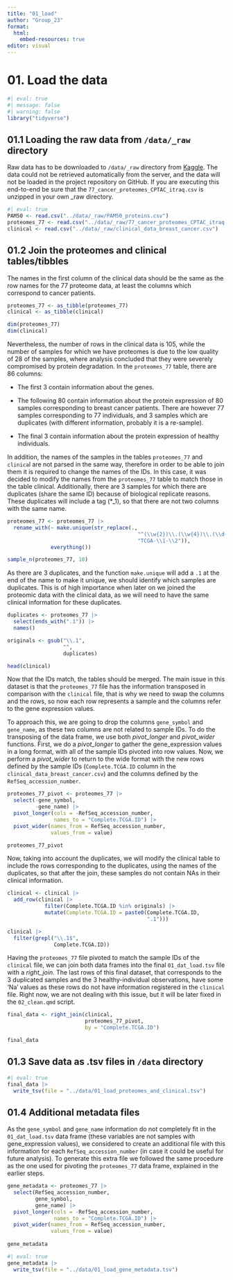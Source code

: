 ```yaml
---
title: "01_load"
author: "Group_23"
format:
  html:
    embed-resources: true
editor: visual
---
```


# 01. Load the data

```r
#| eval: true 
#| message: false
#| warning: false
library("tidyverse")
```

## 01.1 Loading the raw data from `/data/_raw` directory

Raw data has to be downloaded to `/data/_raw` directory from [Kaggle](https://www.kaggle.com/datasets/piotrgrabo/breastcancerproteomes/data/). The data could not be retrieved automatically from the server, and the data will not be loaded in the project repository on GitHub. If you are executing this end-to-end be sure that the `77_cancer_proteomes_CPTAC_itraq.csv` is unzipped in your own \_raw directory.

```r
#| eval: true 
PAM50 <- read.csv("../data/_raw/PAM50_proteins.csv")
proteomes_77 <- read.csv("../data/_raw/77_cancer_proteomes_CPTAC_itraq.csv")
clinical <- read.csv("../data/_raw/clinical_data_breast_cancer.csv")
```

## 01.2 Join the proteomes and clinical tables/tibbles

The names in the first column of the clinical data should be the same as the row names for the 77 proteome data, at least the columns which correspond to cancer patients.

```r
proteomes_77 <- as_tibble(proteomes_77)
clinical <- as_tibble(clinical)
```

```r
dim(proteomes_77)
dim(clinical)
```

Nevertheless, the number of rows in the clinical data is 105, while the number of samples for which we have proteomes is due to the low quality of 28 of the samples, where analysis concluded that they were severely compromised by protein degradation. In the `proteomes_77` table, there are 86 columns:

-   The first 3 contain information about the genes.

-   The following 80 contain information about the protein expression of 80 samples corresponding to breast cancer patients. There are however 77 samples corresponding to 77 individuals, and 3 samples which are duplicates (with different information, probably it is a re-sample).

-   The final 3 contain information about the protein expression of healthy individuals.

In addition, the names of the samples in the tables `proteomes_77` and `clinica`l are not parsed in the same way, therefore in order to be able to join them it is required to change the names of the IDs. In this case, it was decided to modify the names from the `proteomes_77` table to match those in the table clinical. Additionally, there are 3 samples for which there are duplicates (share the same ID) because of biological replicate reasons. These duplicates will include a tag (\*\_1), so that there are not two columns with the same name.

```r
proteomes_77 <- proteomes_77 |>
  rename_with(~ make.unique(str_replace(.,
                                          "^(\\w{2})\\.(\\w{4})\\.(\\d{2})TCGA$",
                                          "TCGA-\\1-\\2")),
              everything())

sample_n(proteomes_77, 10)
```

As there are 3 duplicates, and the function `make.unique` will add a `.1` at the end of the name to make it unique, we should identify which samples are duplicates. This is of high importance when later on we joined the proteomic data with the clinical data, as we will need to have the same clinical information for these duplicates.

```r
duplicates <- proteomes_77 |>
  select(ends_with(".1")) |>
  names()

originals <- gsub("\\.1",
                  "",
                  duplicates)
```

```r
head(clinical)
```

Now that the IDs match, the tables should be merged. The main issue in this dataset is that the `proteomes_77` file has the information transposed in comparison with the `clinical` file, that is why we need to swap the columns and the rows, so now each row represents a sample and the columns refer to the gene expression values.

To approach this, we are going to drop the columns `gene_symbol` and `gene_name`, as these two columns are not related to sample IDs. To do the transposing of the data frame, we use both *pivot_longer* and *pivot_wider* functions. First, we do a *pivot_longer* to gather the gene_expression values in a long format, with all of the sample IDs pivoted into row values. Now, we perform a *pivot_wider* to return to the wide format with the new rows defined by the sample IDs (`Complete.TCGA.ID` column in the `clinical_data_breast_cancer.csv`) and the columns defined by the `RefSeq_accession_number`.

```r
proteomes_77_pivot <- proteomes_77 |>
  select(-gene_symbol, 
         -gene_name) |>
  pivot_longer(cols = -RefSeq_accession_number,
               names_to = "Complete.TCGA.ID") |>
  pivot_wider(names_from = RefSeq_accession_number, 
              values_from = value)

proteomes_77_pivot
```

Now, taking into account the duplicates, we will modify the clinical table to include the rows corresponding to the duplicates, using the names of the duplicates, so that after the join, these samples do not contain NAs in their clinical information.

```r
clinical <- clinical |>
  add_row(clinical |>
            filter(Complete.TCGA.ID %in% originals) |>
            mutate(Complete.TCGA.ID = paste0(Complete.TCGA.ID,
                                             ".1")))

clinical |>
  filter(grepl("\\.1$", 
               Complete.TCGA.ID))
```

Having the `proteomes_77` file pivoted to match the sample IDs of the `clinical` file, we can join both data frames into the final `01_dat_load.tsv` file with a *right_join*. The last rows of this final dataset, that corresponds to the 3 duplicated samples and the 3 healthy-individual observations, have some 'Na' values as these rows do not have information registered in the `clinical` file. Right now, we are not dealing with this issue, but it will be later fixed in the `02_clean.qmd` script.

```r
final_data <- right_join(clinical, 
                         proteomes_77_pivot,
                         by = "Complete.TCGA.ID")

final_data
```

## 01.3 Save data as .tsv files in `/data` directory

```r
#| eval: true 
final_data |> 
  write_tsv(file = "../data/01_load_proteomes_and_clinical.tsv")

```

## 01.4 Additional metadata files

As the `gene_symbol` and `gene_name` information do not completely fit in the `01_dat_load.tsv` data frame (these variables are not samples with gene_expression values), we considered to create an additional file with this information for each `RefSeq_accession_number` (in case it could be useful for future analysis). To generate this extra file we followed the same procedure as the one used for pivoting the `proteomes_77` data frame, explained in the earlier steps.

```r
gene_metadata <- proteomes_77 |>
  select(RefSeq_accession_number,
         gene_symbol,
         gene_name) |> 
  pivot_longer(cols = -RefSeq_accession_number,
               names_to = "Complete.TCGA.ID") |>
  pivot_wider(names_from = RefSeq_accession_number, 
              values_from = value)
  
gene_metadata
```

```r
#| eval: true 
gene_metadata |> 
  write_tsv(file = "../data/01_load_gene_metadata.tsv")
```
